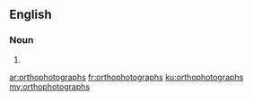 ==English==

===Noun===
{{head|en|noun plural form}}

# {{plural of|orthophotograph|lang=en}}

[[ar:orthophotographs]]
[[fr:orthophotographs]]
[[ku:orthophotographs]]
[[my:orthophotographs]]